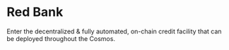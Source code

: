 
# Red Bank

Enter the decentralized & fully automated, on-chain credit facility that can be deployed throughout the Cosmos.

<Cards title="Red Bank" />